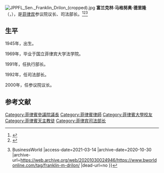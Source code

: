[[File:JPPFL_Sen._Franklin_Drilon_(cropped).jpg|thumb]]
'''富兰克林·马格努奥·德里隆'''（{{lang-en|'''Franklin "Frank" Magtunao Drilon'''}}，{{bd|1945年|11月28日||catIdx=F}}），是[[菲律宾|菲律宾]]参议院议长、司法部长。<ref>{{Cite web |url=http://legacy.senate.gov.ph/senators/sen_bio/drilon_bio.asp |title=Senator Franklin M. Drilon - Senate of the Philippines |access-date=2021-03-14 |archive-date=2021-06-28 |archive-url=https://web.archive.org/web/20210628221616/http://legacy.senate.gov.ph/senators/sen_bio/drilon_bio.asp |dead-url=no }}</ref><ref>{{Cite web |url=https://accralaw.com/lawyers/franklin-m-drilon/ |title=Franklin M. Drilon – ACCRALAW |access-date=2021-03-14 |archive-date=2021-01-21 |archive-url=https://web.archive.org/web/20210121203103/https://accralaw.com/lawyers/franklin-m-drilon/ |dead-url=no }}</ref><ref>{{Cite web |url=https://www.bworldonline.com/tag/franklin-m-drilon/ |title=Franklin M. Drilon {{!}} BusinessWorld |access-date=2021-03-14 |archive-date=2020-10-30 |archive-url=https://web.archive.org/web/20201030024946/https://www.bworldonline.com/tag/franklin-m-drilon/ |dead-url=no }}</ref>

== 生平 ==
1945年，出生。

1969年，毕业于国立菲律宾大学法学院。

1991年，任执行部长。

1992年，任司法部长。

2000年，任参议院议长。

== 参考文献 ==
{{Reflist}}

[[Category:菲律賓參議院議長|Category:菲律賓參議院議長]]
[[Category:菲律賓律師|Category:菲律賓律師]]
[[Category:菲律賓大學校友|Category:菲律賓大學校友]]
[[Category:菲律賓天主教徒|Category:菲律賓天主教徒]]
[[Category:菲律宾司法部长|Category:菲律宾司法部长]]